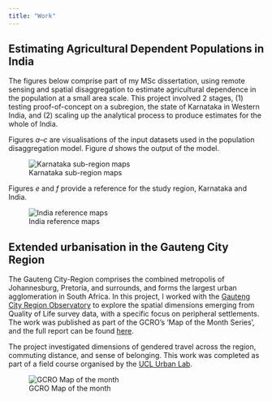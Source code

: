 ```yaml
---
title: "Work"
---
```


## Estimating Agricultural Dependent Populations in India\
The figures below comprise part of my MSc dissertation, using remote sensing and spatial disaggregation to estimate agricultural dependence in the population at a small area scale. This project involved 2 stages, (1) testing proof-of-concept on a subregion, the state of Karnataka in Western India, and (2) scaling up the analytical process to produce estimates for the whole of India.

Figures *a–c* are visualisations of the input datasets used in the population disaggregation model. Figure *d* shows the output of the model. 

![Karnataka sub-region maps](img/allmaps_karnataka_20230823.png)

Figures *e* and *f* provide a reference for the study region, Karnataka and India. 

![India reference maps](img/Reference maps_version1_scalebar.png)

## Extended urbanisation in the Gauteng City Region\
The Gauteng City-Region comprises the combined metropolis of Johannesburg, Pretoria, and surrounds, and forms the largest urban agglomeration in South Africa. In this project, I worked with the [Gauteng City Region Observatory](https://www.gcro.ac.za/) to explore the spatial dimensions emerging from Quality of Life survey data, with a specific focus on peripheral settlements. The work was published as part of the GCRO's 'Map of the Month Series', and the full report can be found [here](https://www.gcro.ac.za/outputs/map-of-the-month/detail/extended-urbanisation-gcr-gender-commuting-migration-and-belonging/).

The project investigated dimensions of gendered travel across the region, commuting distance, and sense of belonging. This work was completed as part of a field course organised by the [UCL Urban Lab](https://www.ucl.ac.uk/urban-lab/welcome-ucl-urban-laboratory). 

![GCRO Map of the month](img/GCRO_Neighbourhood_home.png)
